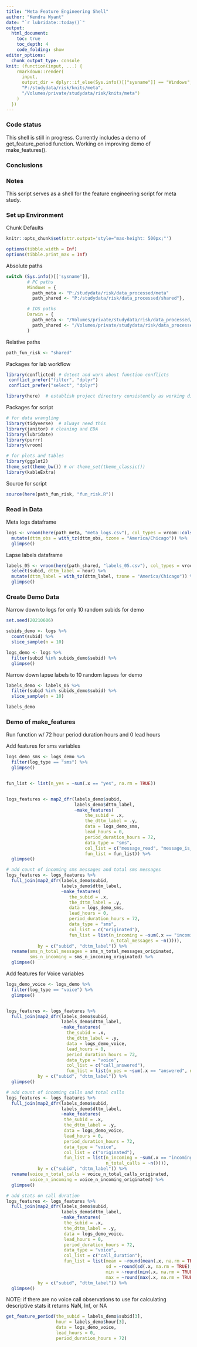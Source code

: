 ```yaml
---
title: "Meta Feature Engineering Shell"
author: "Kendra Wyant"
date: "`r lubridate::today()`"
output: 
  html_document:
    toc: true 
    toc_depth: 4
    code_folding: show
editor_options: 
  chunk_output_type: console
knit: (function(input, ...) {
    rmarkdown::render(
      input,
      output_dir = dplyr::if_else(Sys.info()[["sysname"]] == "Windows",
      "P:/studydata/risk/knits/meta", 
      "/Volumes/private/studydata/risk/knits/meta")
    )
  })
---
```


### Code status

This shell is still in progress. Currently includes a demo of get_feature_period function. Working on improving demo of make_features().    


### Conclusions



### Notes

This script serves as a shell for the feature engineering script for meta study.


### Set up Environment

Chunk Defaults
```r
knitr::opts_chunk$set(attr.output='style="max-height: 500px;"')

options(tibble.width = Inf)
options(tibble.print_max = Inf)
```

Absolute paths
```r
switch (Sys.info()[['sysname']],
        # PC paths
        Windows = {
          path_meta <- "P:/studydata/risk/data_processed/meta"
          path_shared <- "P:/studydata/risk/data_processed/shared"},

        # IOS paths
        Darwin = {
          path_meta <- "/Volumes/private/studydata/risk/data_processed/meta"
          path_shared <- "/Volumes/private/studydata/risk/data_processed/shared"}
        )
```

Relative paths
```r
path_fun_risk <- "shared"
```

Packages for lab workflow 
```r
library(conflicted) # detect and warn about function conflicts
 conflict_prefer("filter", "dplyr")
 conflict_prefer("select", "dplyr")

library(here)  # establish project directory consistently as working directory
```

Packages for script
```r
# for data wrangling
library(tidyverse)  # always need this
library(janitor) # cleaning and EDA
library(lubridate)
library(purrr)
library(vroom)

# for plots and tables
library(ggplot2)
theme_set(theme_bw()) # or theme_set(theme_classic())
library(kableExtra)
```

Source for script
```r
source(here(path_fun_risk, "fun_risk.R"))
```

### Read in Data

Meta logs dataframe  
```r
logs <- vroom(here(path_meta, "meta_logs.csv"), col_types = vroom::cols()) %>% 
  mutate(dttm_obs = with_tz(dttm_obs, tzone = "America/Chicago")) %>% 
  glimpse()
```

Lapse labels dataframe
```r
labels_05 <- vroom(here(path_shared, "labels_05.csv"), col_types = vroom::cols()) %>% 
  select(subid, dttm_label = hour) %>% 
  mutate(dttm_label = with_tz(dttm_label, tzone = "America/Chicago")) %>% 
  glimpse()
```

### Create Demo Data

Narrow down to logs for only 10 random subids for demo
```r
set.seed(20210606)

subids_demo <- logs %>% 
  count(subid) %>% 
  slice_sample(n = 10)

logs_demo <- logs %>% 
  filter(subid %in% subids_demo$subid) %>% 
  glimpse()
```


Narrow down lapse labels to 10 random lapses for demo
```r
labels_demo <- labels_05 %>% 
  filter(subid %in% subids_demo$subid) %>% 
  slice_sample(n = 10)

labels_demo
```



### Demo of make_features

Run function w/ 72 hour period duration hours and 0 lead hours    

Add features for sms variables
```r
logs_demo_sms <- logs_demo %>% 
  filter(log_type == "sms") %>% 
  glimpse()


fun_list <- list(n_yes = ~sum(.x == "yes", na.rm = TRUE))


logs_features <- map2_dfr(labels_demo$subid,
                          labels_demo$dttm_label,
                          ~make_features(
                              the_subid = .x,
                              the_dttm_label = .y,
                              data = logs_demo_sms,
                              lead_hours = 0, 
                              period_duration_hours = 72,
                              data_type = "sms",
                              col_list = c("message_read", "message_is_group", "message_failed"),
                              fun_list = fun_list)) %>% 
  glimpse()

# add count of incoming sms messages and total sms messages
logs_features <- logs_features %>% 
  full_join(map2_dfr(labels_demo$subid,
                     labels_demo$dttm_label,
                     ~make_features(
                        the_subid = .x,
                        the_dttm_label = .y,
                        data = logs_demo_sms,
                        lead_hours = 0, 
                        period_duration_hours = 72,
                        data_type = "sms",
                        col_list = c("originated"),
                        fun_list = list(n_incoming = ~sum(.x == "incoming", na.rm = TRUE),
                                        n_total_messages = ~n()))),
            by = c("subid", "dttm_label")) %>% 
  rename(sms_n_total_messages = sms_n_total_messages_originated,
         sms_n_incoming = sms_n_incoming_originated) %>% 
  glimpse()
```



Add features for Voice variables

```r
logs_demo_voice <- logs_demo %>% 
  filter(log_type == "voice") %>% 
  glimpse()


logs_features <- logs_features %>% 
  full_join(map2_dfr(labels_demo$subid,
                     labels_demo$dttm_label,
                     ~make_features(
                       the_subid = .x,
                       the_dttm_label = .y,
                       data = logs_demo_voice,
                       lead_hours = 0, 
                       period_duration_hours = 72,
                       data_type = "voice",
                       col_list = c("call_answered"),
                       fun_list = list(n_yes = ~sum(.x == "answered", na.rm = TRUE)))),
            by = c("subid", "dttm_label")) %>% 
  glimpse()

# add count of incoming calls and total calls
logs_features <- logs_features %>% 
  full_join(map2_dfr(labels_demo$subid,
                     labels_demo$dttm_label,
                     ~make_features(
                      the_subid = .x,
                      the_dttm_label = .y,
                      data = logs_demo_voice,
                      lead_hours = 0, 
                      period_duration_hours = 72,
                      data_type = "voice",
                      col_list = c("originated"),
                      fun_list = list(n_incoming = ~sum(.x == "incoming", na.rm = TRUE),
                                      n_total_calls = ~n()))),
            by = c("subid", "dttm_label")) %>% 
  rename(voice_n_total_calls = voice_n_total_calls_originated,
         voice_n_incoming = voice_n_incoming_originated) %>% 
  glimpse()

# add stats on call duration
logs_features <- logs_features %>% 
  full_join(map2_dfr(labels_demo$subid,
                     labels_demo$dttm_label,
                     ~make_features(
                      the_subid = .x,
                      the_dttm_label = .y,
                      data = logs_demo_voice,
                      lead_hours = 0, 
                      period_duration_hours = 72,
                      data_type = "voice",
                      col_list = c("call_duration"),
                      fun_list = list(mean = ~round(mean(.x, na.rm = TRUE), 2),
                                      sd = ~round(sd(.x, na.rm = TRUE), 2),
                                      min = ~round(min(.x, na.rm = TRUE), 2),
                                      max = ~round(max(.x, na.rm = TRUE), 2)))),
            by = c("subid", "dttm_label")) %>% 
  glimpse()
```


NOTE: if there are no voice call observations to use for calculating descriptive stats it returns NaN, Inf, or NA

```r
get_feature_period(the_subid = labels_demo$subid[3], 
                   hour = labels_demo$hour[3],
                   data = logs_demo_voice,
                   lead_hours = 0, 
                   period_duration_hours = 72)
```

